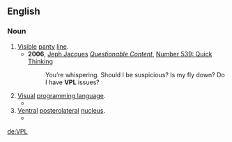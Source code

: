 ==English==

===Noun===
{{en-noun}}

# [[visible|Visible]] [[panty]] [[line]].
#* '''2006''', [[w:Jeph Jacques|Jeph Jacques]] ''[[w:Questionable Content|Questionable Content]]'', [http://www.questionablecontent.net/view.php?comic=539 Number 539: Quick Thinking]
#*: You’re whispering. Should I be suspicious? Is my fly down? Do I have '''VPL''' issues?
# [[visual|Visual]] [[programming language]].
#* {{quote-book|year=2010|title=Visual Languages and Applications |author=Kang Zhang|page=167 |ISBN=0387682570 |passage= Implementing a visual programming language ('''VPL''') is much harder man implementing a textual programming language (Myers 1990). }}
# [[ventral|Ventral]] [[posterolateral]] [[nucleus]].
#* {{quote-book|year=2004 |title=The Rat Nervous System  |author=George Paxinos|page=414 |ISBN=0080542611 |passage=The ventral posterior complex is the main relay for sensory inputs to reach the cerebral cortex and it can be divided into at least three main parts: the ventral posterolateral nucleus ('''VPL''') receiving spinal somatosensory inputs, the ventral posteromedial nucleaus (VPM) receiving trigeminal somatosensory inputs, and the parvicellular medial parts of both the '''VPL''' and VPM, i.e., the VPPC, which forms the main thalamic relay for gustatory and visceral ascending pathways. }}

[[de:VPL]]